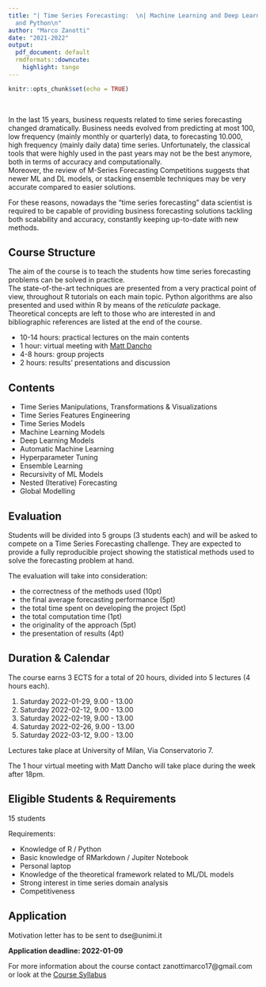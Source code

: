 ```yaml
---
title: "| Time Series Forecasting:  \n| Machine Learning and Deep Learning with R
  and Python\n"
author: "Marco Zanotti"
date: "2021-2022"
output:
  pdf_document: default
  rmdformats::downcute:
    highlight: tango
---
```


```r
knitr::opts_chunk$set(echo = TRUE)
```

&nbsp;  

In the last 15 years, business requests related to time series forecasting
changed dramatically. Business needs evolved from predicting at most
100, low frequency (mainly monthly or quarterly) data, to forecasting 
10.000, high frequency (mainly daily data) time series. 
Unfortunately, the classical tools that were highly used in the past years 
may not be the best anymore, both in terms of accuracy and computationally.  
Moreover, the review of M-Series Forecasting Competitions suggests that 
newer ML and DL models, or stacking ensemble techniques may be very accurate 
compared to easier solutions. 

For these reasons, nowadays the "time series forecasting" data scientist
is required to be capable of providing business forecasting solutions
tackling both scalability and accuracy, constantly keeping up-to-date
with new methods.  


## Course Structure

The aim of the course is to teach the students how time series 
forecasting problems can be solved in practice.  
The state-of-the-art techniques are presented from a very practical 
point of view, throughout R tutorials on each main topic. 
Python algorithms are also presented and used within R by means 
of the *reticulate* package.
Theoretical concepts are left to those who are interested in and 
bibliographic references are listed at the end of the course.

* 10-14 hours: practical lectures on the main contents
* 1 hour: virtual meeting with [Matt Dancho](https://github.com/mdancho84)
* 4-8 hours: group projects
* 2 hours: results' presentations and discussion


## Contents

* Time Series Manipulations, Transformations & Visualizations
* Time Series Features Engineering
* Time Series Models
* Machine Learning Models
* Deep Learning Models
* Automatic Machine Learning
* Hyperparameter Tuning
* Ensemble Learning
* Recursivity of ML Models
* Nested (Iterative) Forecasting
* Global Modelling

\pagebreak


## Evaluation

Students will be divided into 5 groups (3 students each) and 
will be asked to compete on a Time Series Forecasting challenge. 
They are expected to provide a fully reproducible project showing 
the statistical methods used to solve the forecasting problem at hand.  

The evaluation will take into consideration:  

* the correctness of the methods used (10pt)
* the final average forecasting performance (5pt)
* the total time spent on developing the project (5pt)
* the total computation time (1pt)
* the originality of the approach (5pt) 
* the presentation of results (4pt)


## Duration & Calendar

The course earns 3 ECTS for a total of 20 hours, divided into 5 lectures (4 hours each).

1. Saturday 2022-01-29, 9.00 - 13.00
2. Saturday 2022-02-12, 9.00 - 13.00
3. Saturday 2022-02-19, 9.00 - 13.00
4. Saturday 2022-02-26, 9.00 - 13.00
5. Saturday 2022-03-12, 9.00 - 13.00

Lectures take place at University of Milan, Via Conservatorio 7.   

The 1 hour virtual meeting with Matt Dancho will take place during the week after 18pm.


## Eligible Students & Requirements

15 students  
  
Requirements:

* Knowledge of R / Python
* Basic knowledge of RMarkdown / Jupiter Notebook
* Personal laptop
* Knowledge of the theoretical framework related to ML/DL models
* Strong interest in time series domain analysis
* Competitiveness


## Application

Motivation letter has to be sent to dse@unimi.it  

**Application deadline: 2022-01-09**

For more information about the course contact zanottimarco17@gmail.com
or look at the 
[Course Syllabus](https://marcozanotti.github.io/tsforecasting-course/general-infos/tsf_syllabus.html)
